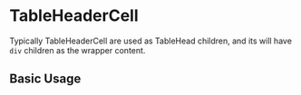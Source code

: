 
<Meta of={TableHeaderCellStories} />

# TableHeaderCell
Typically TableHeaderCell are used as TableHead children, and its will have `div` children as the wrapper content.

## Basic Usage

<Canvas of={TableHeaderCellStories.BasicUsage} />
<Controls />

<RenderHtmlMarkup of={TableHeaderCellStories.BasicUsage} />
